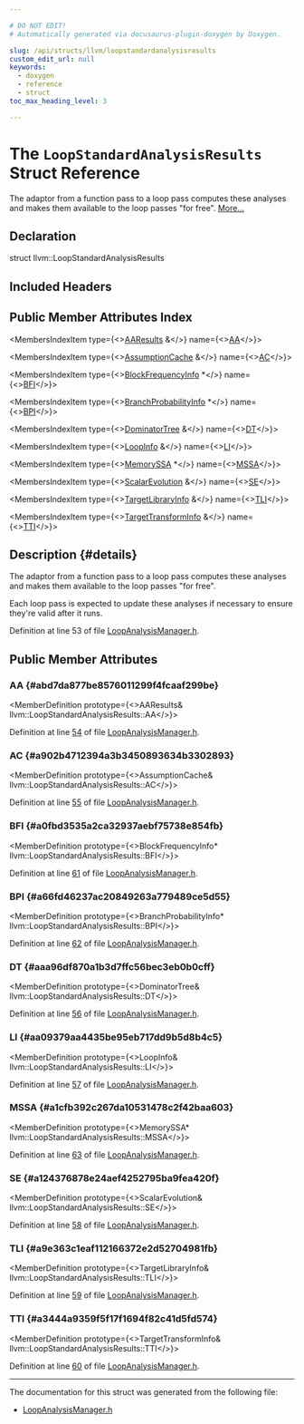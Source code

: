 ```yaml
---

# DO NOT EDIT!
# Automatically generated via docusaurus-plugin-doxygen by Doxygen.

slug: /api/structs/llvm/loopstandardanalysisresults
custom_edit_url: null
keywords:
  - doxygen
  - reference
  - struct
toc_max_heading_level: 3

---
```





# The `LoopStandardAnalysisResults` Struct Reference

<DoxygenPage pluginConfig={pluginConfig}>

The adaptor from a function pass to a loop pass computes these analyses and makes them available to the loop passes &quot;for free&quot;. <a href="#details">More...</a>

## Declaration

<CodeBlock>struct llvm::LoopStandardAnalysisResults</CodeBlock>

## Included Headers

<IncludesList>
<IncludesListItem
  filePath="llvm/Analysis/LoopAnalysisManager.h"
  permalink="/docs/api/files/include/include/llvm/include/llvm/analysis/loopanalysismanager-h"
  isLocal="true" />
</IncludesList>

## Public Member Attributes Index

<MembersIndex>

<MembersIndexItem
  type={<><a href="/docs/api/classes/llvm/aaresults">AAResults</a> &amp;</>}
  name={<><a href="#abd7da877be8576011299f4fcaaf299be">AA</a></>}>
</MembersIndexItem>

<MembersIndexItem
  type={<><a href="/docs/api/classes/llvm/assumptioncache">AssumptionCache</a> &amp;</>}
  name={<><a href="#a902b4712394a3b3450893634b3302893">AC</a></>}>
</MembersIndexItem>

<MembersIndexItem
  type={<><a href="/docs/api/classes/llvm/blockfrequencyinfo">BlockFrequencyInfo</a> &#42;</>}
  name={<><a href="#a0fbd3535a2ca32937aebf75738e854fb">BFI</a></>}>
</MembersIndexItem>

<MembersIndexItem
  type={<><a href="/docs/api/classes/llvm/branchprobabilityinfo">BranchProbabilityInfo</a> &#42;</>}
  name={<><a href="#a66fd46237ac20849263a779489ce5d55">BPI</a></>}>
</MembersIndexItem>

<MembersIndexItem
  type={<><a href="/docs/api/classes/llvm/dominatortree">DominatorTree</a> &amp;</>}
  name={<><a href="#aaa96df870a1b3d7ffc56bec3eb0b0cff">DT</a></>}>
</MembersIndexItem>

<MembersIndexItem
  type={<><a href="/docs/api/classes/llvm/loopinfo">LoopInfo</a> &amp;</>}
  name={<><a href="#aa09379aa4435be95eb717dd9b5d8b4c5">LI</a></>}>
</MembersIndexItem>

<MembersIndexItem
  type={<><a href="/docs/api/classes/llvm/memoryssa">MemorySSA</a> &#42;</>}
  name={<><a href="#a1cfb392c267da10531478c2f42baa603">MSSA</a></>}>
</MembersIndexItem>

<MembersIndexItem
  type={<><a href="/docs/api/classes/llvm/scalarevolution">ScalarEvolution</a> &amp;</>}
  name={<><a href="#a124376878e24aef4252795ba9fea420f">SE</a></>}>
</MembersIndexItem>

<MembersIndexItem
  type={<><a href="/docs/api/classes/llvm/targetlibraryinfo">TargetLibraryInfo</a> &amp;</>}
  name={<><a href="#a9e363c1eaf112166372e2d52704981fb">TLI</a></>}>
</MembersIndexItem>

<MembersIndexItem
  type={<><a href="/docs/api/classes/llvm/targettransforminfo">TargetTransformInfo</a> &amp;</>}
  name={<><a href="#a3444a9359f5f17f1694f82c41d5fd574">TTI</a></>}>
</MembersIndexItem>

</MembersIndex>

## Description {#details}

The adaptor from a function pass to a loop pass computes these analyses and makes them available to the loop passes &quot;for free&quot;.

Each loop pass is expected to update these analyses if necessary to ensure they&#39;re valid after it runs.

Definition at line 53 of file <a href="/docs/api/files/include/include/llvm/include/llvm/analysis/loopanalysismanager-h">LoopAnalysisManager.h</a>.

<SectionDefinition>

## Public Member Attributes

### AA {#abd7da877be8576011299f4fcaaf299be}

<MemberDefinition
  prototype={<>AAResults&amp; llvm::LoopStandardAnalysisResults::AA</>}>

Definition at line <a href="/docs/api/files/include/include/llvm/include/llvm/analysis/loopanalysismanager-h/#l00054">54</a> of file <a href="/docs/api/files/include/include/llvm/include/llvm/analysis/loopanalysismanager-h">LoopAnalysisManager.h</a>.
</MemberDefinition>

### AC {#a902b4712394a3b3450893634b3302893}

<MemberDefinition
  prototype={<>AssumptionCache&amp; llvm::LoopStandardAnalysisResults::AC</>}>

Definition at line <a href="/docs/api/files/include/include/llvm/include/llvm/analysis/loopanalysismanager-h/#l00055">55</a> of file <a href="/docs/api/files/include/include/llvm/include/llvm/analysis/loopanalysismanager-h">LoopAnalysisManager.h</a>.
</MemberDefinition>

### BFI {#a0fbd3535a2ca32937aebf75738e854fb}

<MemberDefinition
  prototype={<>BlockFrequencyInfo&#42; llvm::LoopStandardAnalysisResults::BFI</>}>

Definition at line <a href="/docs/api/files/include/include/llvm/include/llvm/analysis/loopanalysismanager-h/#l00061">61</a> of file <a href="/docs/api/files/include/include/llvm/include/llvm/analysis/loopanalysismanager-h">LoopAnalysisManager.h</a>.
</MemberDefinition>

### BPI {#a66fd46237ac20849263a779489ce5d55}

<MemberDefinition
  prototype={<>BranchProbabilityInfo&#42; llvm::LoopStandardAnalysisResults::BPI</>}>

Definition at line <a href="/docs/api/files/include/include/llvm/include/llvm/analysis/loopanalysismanager-h/#l00062">62</a> of file <a href="/docs/api/files/include/include/llvm/include/llvm/analysis/loopanalysismanager-h">LoopAnalysisManager.h</a>.
</MemberDefinition>

### DT {#aaa96df870a1b3d7ffc56bec3eb0b0cff}

<MemberDefinition
  prototype={<>DominatorTree&amp; llvm::LoopStandardAnalysisResults::DT</>}>

Definition at line <a href="/docs/api/files/include/include/llvm/include/llvm/analysis/loopanalysismanager-h/#l00056">56</a> of file <a href="/docs/api/files/include/include/llvm/include/llvm/analysis/loopanalysismanager-h">LoopAnalysisManager.h</a>.
</MemberDefinition>

### LI {#aa09379aa4435be95eb717dd9b5d8b4c5}

<MemberDefinition
  prototype={<>LoopInfo&amp; llvm::LoopStandardAnalysisResults::LI</>}>

Definition at line <a href="/docs/api/files/include/include/llvm/include/llvm/analysis/loopanalysismanager-h/#l00057">57</a> of file <a href="/docs/api/files/include/include/llvm/include/llvm/analysis/loopanalysismanager-h">LoopAnalysisManager.h</a>.
</MemberDefinition>

### MSSA {#a1cfb392c267da10531478c2f42baa603}

<MemberDefinition
  prototype={<>MemorySSA&#42; llvm::LoopStandardAnalysisResults::MSSA</>}>

Definition at line <a href="/docs/api/files/include/include/llvm/include/llvm/analysis/loopanalysismanager-h/#l00063">63</a> of file <a href="/docs/api/files/include/include/llvm/include/llvm/analysis/loopanalysismanager-h">LoopAnalysisManager.h</a>.
</MemberDefinition>

### SE {#a124376878e24aef4252795ba9fea420f}

<MemberDefinition
  prototype={<>ScalarEvolution&amp; llvm::LoopStandardAnalysisResults::SE</>}>

Definition at line <a href="/docs/api/files/include/include/llvm/include/llvm/analysis/loopanalysismanager-h/#l00058">58</a> of file <a href="/docs/api/files/include/include/llvm/include/llvm/analysis/loopanalysismanager-h">LoopAnalysisManager.h</a>.
</MemberDefinition>

### TLI {#a9e363c1eaf112166372e2d52704981fb}

<MemberDefinition
  prototype={<>TargetLibraryInfo&amp; llvm::LoopStandardAnalysisResults::TLI</>}>

Definition at line <a href="/docs/api/files/include/include/llvm/include/llvm/analysis/loopanalysismanager-h/#l00059">59</a> of file <a href="/docs/api/files/include/include/llvm/include/llvm/analysis/loopanalysismanager-h">LoopAnalysisManager.h</a>.
</MemberDefinition>

### TTI {#a3444a9359f5f17f1694f82c41d5fd574}

<MemberDefinition
  prototype={<>TargetTransformInfo&amp; llvm::LoopStandardAnalysisResults::TTI</>}>

Definition at line <a href="/docs/api/files/include/include/llvm/include/llvm/analysis/loopanalysismanager-h/#l00060">60</a> of file <a href="/docs/api/files/include/include/llvm/include/llvm/analysis/loopanalysismanager-h">LoopAnalysisManager.h</a>.
</MemberDefinition>

</SectionDefinition>

<hr/>

The documentation for this struct was generated from the following file:

<ul>
<li><a href="/docs/api/files/include/include/llvm/include/llvm/analysis/loopanalysismanager-h">LoopAnalysisManager.h</a></li>
</ul>

</DoxygenPage>
